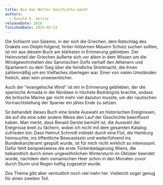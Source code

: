 ```yaml
---
title: Wie das Wetter Geschichte macht
authors:
  - Ronald D. Gerste
releaseDate: 2018
finishedDate: 2024-05-23
---
```


Die Schlacht von Salamis, in der sich die Griechen, dem Ratschlag des Orakels von Delphi folgend, hinter *_hölzernen Mauern_* Schutz suchen sollten, ist mir aus diesem Buch am stärksten in Erinnerung geblieben. Der Heimvorteil der Griechen äußerte sich vor allem in dem Wissen um die Windgewohnheiten des Saronischen Golfs verhalf den Athenern und Spartanern zu dem Sieg über die feindliche Streitmacht, die ihnen zahlenmäßig um ein Vielfaches überlegen war. Einer von vielen Umständen freilich, aber kein unwesentlicher.

Auch der "evangelische Wind" ist mir in Erinnerung geblieben, der die spanische Armada in der Nordsee in höchste Bedrängnis brachte, sodass die britische Marine gar nicht mehr viel dazutun musste, um der nautischen Vormachtstellung der Spanier ein jähes Ende zu setzen.

So behandelt dieses Buch eine breite Auswahl an historischen Ereignissen, die auf die eine oder andere Weise den Lauf der Geschichte beeinflusst haben. Man merkt, dass Ronald Gerste bemüht ist, die Auswahl der Ereignisse breit zu fächern, wobei ich nicht mit dem gesamten Katalog zufrieden bin: Dass Helmut Schmidt indirekt durch eine Flut, die Hamburg heimsuchte, ins öffentliche Bewusstsein und weiterführend ins Bundeskanzleramt gespült wurde, ist für mich nicht wirklich so interessant. Dafür fehlt beispielsweise die erste Türkenbelagerung Wiens, die bekanntlich durch einen ungewöhnlichen Wintersturm im Oktober beendet wurde, nachdem dem osmanischen Heer schon in den Monaten zuvor durch Sturm und Regen heftig zugesetzt wurde.

Das Thema gibt aber vermutlich noch viel mehr her. Vielleicht sogar genug für einen zweiten Teil.
